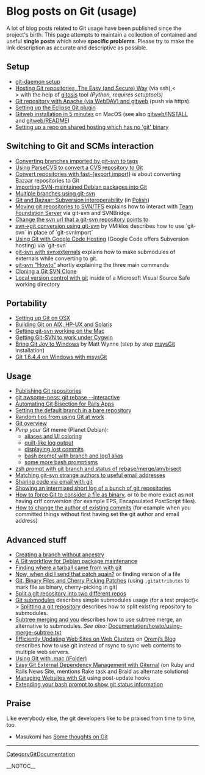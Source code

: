 = Blog posts on Git (usage) =

A lot of blog posts related to Git usage have been published since the project's birth. This page attempts to maintain a collection of contained and useful <b>single posts</b> which solve <b>specific problems</b>. Please try to make the link description as accurate and descriptive as possible.

== Setup ==

* [[http://www.itp.tuwien.ac.at/~mattems/blog/2006/07/17#git_server_setup|git-daemon setup]]
* [[http://scie.nti.st/2007/11/14/hosting-git-repositories-the-easy-and-secure-way|Hosting Git repositories, The Easy (and Secure) Way]] (via ssh),<<BR>> with the help of [[http://eagain.net/gitweb/?p=gitosis.git|gitosis]] tool <i>(Python, requires setuptools)</i>
* [[http://kaeso.wordpress.com/2008/02/02/git-repository-with-apache-via-webdav-and-gitweb/|Git repository with Apache (via WebDAV) and gitweb]] (push via https).
* [[http://cho.hapgoods.com/wordpress/?p=159|Setting up the Eclipse Git plugin]]
* [[http://www.thread-pool.com/2008/11/15/gitweb-installation-in-5-minutes/|Gitweb installation in 5 minutes]] on MacOS (see also [[http://repo.or.cz/w/git.git/:/gitweb/INSTALL|gitweb/INSTALL]] and [[http://repo.or.cz/w/git.git/:/gitweb/README|gitweb/README]])
* [[http://www.pie.geek.nz/wiki/git-repo-on-shared-hosting-with-no-git.html|Setting up a repo on shared hosting which has no 'git' binary]]

== Switching to Git and SCMs interaction ==

* [[http://ze-dinosaur.livejournal.com/18564.html|Converting branches imported by git-svn to tags]]
* [[http://www.softwolves.pp.se/blog/2007-09-13|Using ParseCVS to convert a CVS repository to Git]]
* [[http://blogs.igalia.com/aperez/?p=22|Convert repositories with fast-{export,import}]] is about converting Bazaar repositories to Git
* [[http://blog.madduck.net/debian/2007.10.07_converting-a-package-to-git|Importing SVN-maintained Debian packages into Git]]
* [[http://www.dmo.ca/blog/20070608113513|Multiple branches using git-svn]]
* [[http://info.wsisiz.edu.pl/~blizinsk/git-bzr.html|Git and Bazaar: Subversion interoperability]] (in [[http://info.wsisiz.edu.pl/~blizinsk/git-bzr.pl.html|Polish]])
* [[http://blog.paulbetts.org/index.php/2007/12/02/moving-git-repositories-to-svntfs/|Moving git repositories to SVN/TFS]] explains how to interact with [[WikiPedia:Team_Foundation_Server|Team Foundation Server]] via git-svn and SVNBridge.
* [[http://duncan.mac-vicar.com/blog/archives/282|Change the svn url that a git-svn repository points to]].
* [[http://blogs.frugalware.org/vmiklos/2007/12/09/p320|svn->git conversion using git-svn]] by VMiklos describes how to use `git-svn` in place of `git-svnimport`
* [[http://quirkygba.blogspot.com/2007/10/using-git-with-google-code-hosting.html|Using Git with Google Code Hosting]] (Google Code offers Subversion hosting) via `git-svn`
* [[http://blog.alieniloquent.com/2008/03/08/git-svn-with-svnexternals/|git-svn with svn:externals]] explains how to make submodules of externals while converting to git.
* [[http://blogs.frugalware.org/vmiklos/2007/09/07/p300|git-svn "Howto"]] shortly explaining the three main commands
* [[http://subtlegradient.com/articles/2008/04/22/cloning-a-git-svn-clone|Cloning a Git SVN Clone]]
* [[http://blog.ultranurd.net/2009/01/21/local-version-control-with-git/|Local version control with git]] inside of a Microsoft Visual Source Safe working directory

== Portability ==

* [[http://www.dekorte.com/blog/blog.cgi?do=item&id=2539|Setting up Git on OSX]]
* [[http://unixsadm.blogspot.com/2008/03/porting-git-to-hp-ux-pa-risc-and-aix.html|Building Git on AIX, HP-UX and Solaris]]
* [[http://speirs.org/2007/07/22/getting-git-svn-working-on-the-mac/|Getting git-svn working on the Mac]]
* [[http://rip747.wordpress.com/2008/09/04/getting-git-svn-to-work-under-cygwin/|Getting Git-SVN to work under Cygwin]]
* [[http://blog.mattwynne.net/2008/09/13/bring-git-joy-to-windows/|Bring Git Joy to Windows]] by Matt Wynne (step by step [[http://code.google.com/p/msysgit|msysGit]] installation)
* [[http://asimilatorul.com/adapter/post/git-on-windows-with-msysgit/|Git 1.6.4.4 on Windows with msysGit]]

== Usage ==

* [[http://blog.madduck.net/vcs/2007.07.11_publishing-git-repositories|Publishing Git repositories]]
* [[http://blog.madism.org/index.php/2007/09/09/138-git-awsome-ness-git-rebase-interactive|git awsome-ness: git rebase --interactive]]
* [[http://www.rockstarprogrammer.org/post/2008/sep/25/automating-git-bisection-rails-apps/|Automating Git Bisection for Rails Apps]]
* [[http://feeding.cloud.geek.nz/2008/12/setting-default-git-branch-in-bare.html|Setting the default branch in a bare repository]]
* [[http://mirror.dabase.com/e/09018/|Random tips from using Git at work]]
* [[http://blog.interlinked.org/tutorials/git.html|Git overview]]
* <i>Pimp your Git</i> meme (Planet Debian):
** [[http://upsilon.cc/~zack/blog/posts/2008/12/git_tips:_coloring_and_aliases/|aliases and UI coloring]]
** [[http://blog.orebokech.com/2008/12/pimp-your-git-meme.html|quilt-like log output]]
** [[http://feeding.cloud.geek.nz/2008/12/recovering-lost-git-commits.html|displaying lost commits]]
** [[http://log.damog.net/2008/12/two-git-tips/|bash prompt with branch and log1 alias]]
** [[http://gwolf.org/node/1874|some more bash promptisms]]
* [[http://www.jukie.net/~bart/blog/zsh-git-prompt|zsh prompt with git branch and status of rebase/merge/am/bisect]]
* [[http://triptico.com/notes/8d4510bb.html|Matching git-svn strange authors to useful email addresses]]
* [[http://triptico.com/notes/736c3681.html|Sharing code via email with git]]
* [[http://triptico.com/notes/a2826177.html|Showing an intermixed short log of a bunch of git repositories]]
* [[http://www.dont-panic.cc/capi/2009/02/16/how-to-force-git-to-consider-a-file-as-binary/|How to force Git to consider a file as binary]], or to be more exact as not having crlf conversion (for example EPS, Encapsulated PostScript files).
* [[http://www.coffee.geek.nz/how-change-author-git.html|How to change the author of existing commits]] (for example when you committed things without first having set the git author and email address)

== Advanced stuff ==

* [[http://blog.madduck.net/vcs/2007.07.11_creating-a-git-branch-without-ancestry|Creating a branch without ancestry]]
* [[http://blog.madduck.net/debian/2007.10.03_packaging-with-git|A Git workflow for Debian package maintenance]]
* [[http://web.glandium.org/blog/?p=146|Finding where a tarball came from with git]]
* [[http://www.dmo.ca/blog/git-saves-me-pain-again|Now, when did I send that patch again?]] or finding version of a file
* [[http://www.bluishcoder.co.nz/2007/09/git-binary-files-and-cherry-picking.html|Git, Binary Files and Cherry Picking Patches]] (using <code><nowiki>.gitattributes</nowiki></code> to mark file as binary, cherry-picking in git)
* [[http://loupgaroublond.blogspot.com/2007/12/how-to-split-repository-in-git.html|Split a git repository into two different repos]]
* [[http://www.ishlif.org/blog/linux/git-submodules/|Git submodules]] describes simple submodules usage (for a test project)<<BR>> [[http://www.ishlif.org/blog/linux/splitting-a-git-repository/|Splitting a git repository]] describes how to split existing repository to submodules.
* [[http://blog.nuclearsquid.com/writings/subtree-merging-and-you|Subtree merging and you]] describes how to use subtree merge, an alternative to submodules. <i>See also:</i> [[http://www.kernel.org/pub/software/scm/git/docs/howto/using-merge-subtree.txt|Documentation/howto/using-merge-subtree.txt]]
* [[http://blog.mozilla.com/oremj/2008/03/14/efficiently-updating-web-sites-on-web-clusters/|Efficiently Updating Web Sites on Web Clusters]] on [[http://blog.mozilla.com/oremj/|Oremj’s Blog]] describes how to use git instead of rsync to sync web contents to multiple web servers.
* [[http://www.cimgf.com/2008/03/18/git-and-mac-a-match-made-in-purgatory/|Using Git with .mac (iFolder)]]
* [[http://www.rubyinside.com/giternal-easy-git-external-dependency-management-1322.html|Easy Git External Dependency Management with Giternal]] (on Ruby and Rails News Site, mentions Rake task and Braid as alternate solutions)
* [[http://jblevins.org/log/tools/managing-websites-with-git|Managing Websites with Git]] using post-update hooks
* [[http://gwolf.org/node/1874|Extending your bash prompt to show git status information]]

== Praise ==

Like everybody else, the git developers like to be praised from time to time, too.

* Masukomi has [[http://weblog.masukomi.org/2008/2/4/some-thoughts-about-git|Some thoughts on Git]]
----
[[CategoryGitDocumentation]]

__NOTOC__